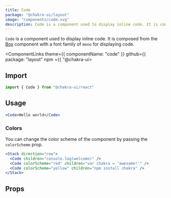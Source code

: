 ```yaml
---
title: Code
package: "@chakra-ui/layout"
image: "components/code.svg"
description: Code is a component used to display inline code. It is composed from the Box component with a font family of `mono` for displaying code. ---
---
```


`Code` is a component used to display inline code. It is composed from the [Box](/docs/layout/box) component with a font family of `mono` for displaying code.

<ComponentLinks theme={{ componentName: "code" }} github={{ package: "layout" npm  ={{ "@chakra-ui>

<carbon-ad></carbon-ad>

## Import

```js
import { Code } from "@chakra-ui/react"
```

## Usage

```jsx
<Code>Hello world</Code>
```

### Colors

You can change the color scheme of the component by passing the `colorScheme` prop.

```jsx
<Stack direction="row">
  <Code children="console.log(welcome)" />
  <Code colorScheme="red" children="var chakra = 'awesome!'" />
  <Code colorScheme="yellow" children="npm install chakra" />
</Stack>
```

## Props

<PropsTable of="Code" />
